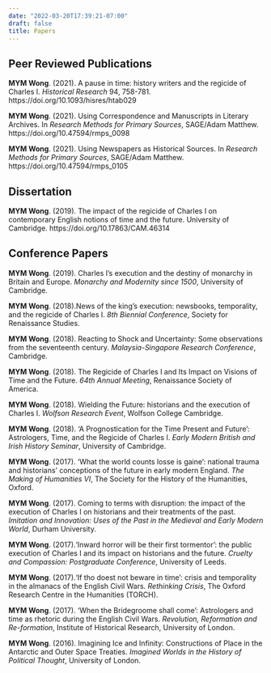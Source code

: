 ```yaml
---
date: "2022-03-20T17:39:21-07:00"
draft: false
title: Papers
---
```

## Peer Reviewed Publications

**MYM Wong**. (2021). A pause in time: history writers and the regicide of Charles I. *Historical Research* 94,  758-781. https://doi.org/10.1093/hisres/htab029 

**MYM Wong**. (2021). Using Correspondence and Manuscripts in Literary Archives. In *Research Methods for Primary Sources*, SAGE/Adam Matthew. https://doi.org/10.47594/rmps_0098  

**MYM Wong**. (2021). Using Newspapers as Historical Sources. In *Research Methods for Primary Sources*, SAGE/Adam Matthew. https://doi.org/10.47594/rmps_0105 

## Dissertation
**MYM Wong**. (2019). The impact of the regicide of Charles I on contemporary English notions of time and the future. University of Cambridge. https://doi.org/10.17863/CAM.46314


## Conference Papers


**MYM Wong**. (2019). Charles I’s execution and the destiny of monarchy in Britain and Europe. 
*Monarchy and Modernity since 1500*, University of Cambridge.

**MYM Wong**. (2018).News of the king’s execution: newsbooks, temporality, and the regicide of Charles I.
*8th Biennial Conference*, Society for Renaissance Studies.

**MYM Wong**. (2018). Reacting to Shock and Uncertainty: Some observations from the seventeenth century.
*Malaysia-Singapore Research Conference*, Cambridge.

**MYM Wong**. (2018). The Regicide of Charles I and Its Impact on Visions of Time and the Future.
*64th Annual Meeting*, Renaissance Society of America.

**MYM Wong**. (2018). Wielding the Future: historians and the execution of Charles I.
*Wolfson Research Event*, Wolfson College Cambridge.

**MYM Wong**. (2018). ‘A Prognostication for the Time Present and Future’: Astrologers, Time, and the Regicide of Charles I.
*Early Modern British and Irish History Seminar*, University of Cambridge.

**MYM Wong**. (2017). ‘What the world counts losse is gaine’: national trauma and historians’ conceptions of the future in early modern England.
*The Making of Humanities VI*, The Society for the History of the Humanities, Oxford.

**MYM Wong**. (2017). Coming to terms with disruption: the impact of the execution of Charles I on historians and their treatments of the past.
*Imitation and Innovation: Uses of the Past in the Medieval and Early Modern World*, Durham University.

**MYM Wong**. (2017).‘Inward horror will be their first tormentor’: the public execution of Charles I and its impact on historians and the future.
*Cruelty and Compassion: Postgraduate Conference*, University of Leeds.

**MYM Wong**. (2017).‘If tho doest not beware in time’: crisis and temporality in the almanacs of the English Civil Wars. *Rethinking Crisis*, The Oxford Research Centre in the Humanities (TORCH).

**MYM Wong**. (2017). ‘When the Bridegroome shall come’: Astrologers and time as rhetoric during the English Civil Wars.
*Revolution, Reformation and Re-formation*, Institute of Historical Research, University of London.

**MYM Wong**. (2016). Imagining Ice and Infinity: Constructions of Place in the Antarctic and Outer Space Treaties.
*Imagined Worlds in the History of Political Thought*,  University of London.

